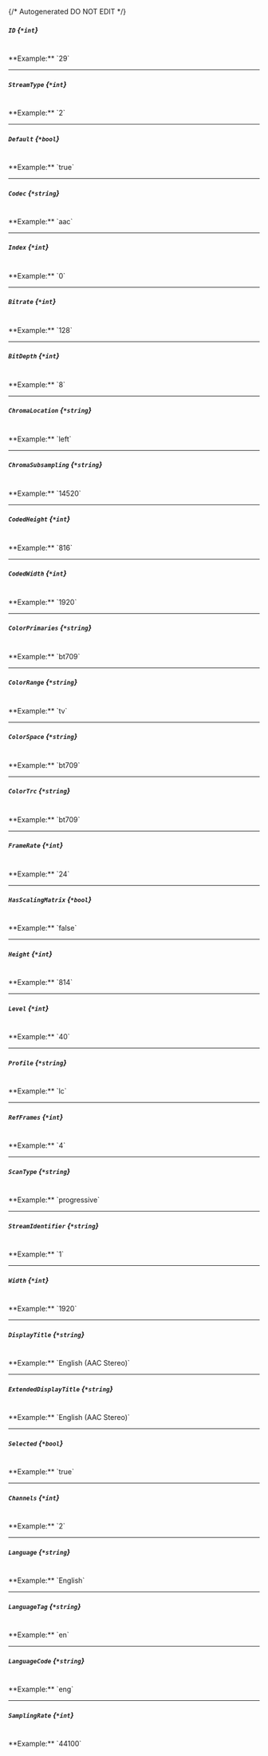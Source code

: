 {/* Autogenerated DO NOT EDIT  */}
##### `ID` *{`*int`}*
<br/>
**Example:** `29`

---
##### `StreamType` *{`*int`}*
<br/>
**Example:** `2`

---
##### `Default` *{`*bool`}*
<br/>
**Example:** `true`

---
##### `Codec` *{`*string`}*
<br/>
**Example:** `aac`

---
##### `Index` *{`*int`}*
<br/>
**Example:** `0`

---
##### `Bitrate` *{`*int`}*
<br/>
**Example:** `128`

---
##### `BitDepth` *{`*int`}*
<br/>
**Example:** `8`

---
##### `ChromaLocation` *{`*string`}*
<br/>
**Example:** `left`

---
##### `ChromaSubsampling` *{`*string`}*
<br/>
**Example:** `14520`

---
##### `CodedHeight` *{`*int`}*
<br/>
**Example:** `816`

---
##### `CodedWidth` *{`*int`}*
<br/>
**Example:** `1920`

---
##### `ColorPrimaries` *{`*string`}*
<br/>
**Example:** `bt709`

---
##### `ColorRange` *{`*string`}*
<br/>
**Example:** `tv`

---
##### `ColorSpace` *{`*string`}*
<br/>
**Example:** `bt709`

---
##### `ColorTrc` *{`*string`}*
<br/>
**Example:** `bt709`

---
##### `FrameRate` *{`*int`}*
<br/>
**Example:** `24`

---
##### `HasScalingMatrix` *{`*bool`}*
<br/>
**Example:** `false`

---
##### `Height` *{`*int`}*
<br/>
**Example:** `814`

---
##### `Level` *{`*int`}*
<br/>
**Example:** `40`

---
##### `Profile` *{`*string`}*
<br/>
**Example:** `lc`

---
##### `RefFrames` *{`*int`}*
<br/>
**Example:** `4`

---
##### `ScanType` *{`*string`}*
<br/>
**Example:** `progressive`

---
##### `StreamIdentifier` *{`*string`}*
<br/>
**Example:** `1`

---
##### `Width` *{`*int`}*
<br/>
**Example:** `1920`

---
##### `DisplayTitle` *{`*string`}*
<br/>
**Example:** `English (AAC Stereo)`

---
##### `ExtendedDisplayTitle` *{`*string`}*
<br/>
**Example:** `English (AAC Stereo)`

---
##### `Selected` *{`*bool`}*
<br/>
**Example:** `true`

---
##### `Channels` *{`*int`}*
<br/>
**Example:** `2`

---
##### `Language` *{`*string`}*
<br/>
**Example:** `English`

---
##### `LanguageTag` *{`*string`}*
<br/>
**Example:** `en`

---
##### `LanguageCode` *{`*string`}*
<br/>
**Example:** `eng`

---
##### `SamplingRate` *{`*int`}*
<br/>
**Example:** `44100`


